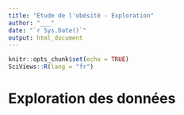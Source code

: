 ```yaml
---
title: "Étude de l'obésité - Exploration"
author: "___"
date: "`r Sys.Date()`"
output: html_document
---
```


```r
knitr::opts_chunk$set(echo = TRUE)
SciViews::R(lang = "fr")
```

<!--# Cette balise est un commentaire.-->

<!--% Cette balise est une consigne.-->

<!--# Ce document est un carnet de notes. Il est par conséquent moins formel qu'un rapport. Vous pouvez structurer vos interprétations sous la forme de liste..-->

# Exploration des données

<!-- Importez le tableau `biometry.rds`-->

```r

```

<!-- Pour chaque étudiant, réalisez un graphique et un tableau résumant les observations. Tous les tableaux et graphiques doivent être interprétés. -->

```r

```

<!--% Interprétez le graphique ci-dessus en 1 à 3 phrases. -->

```r

```

<!--% Interprétez le tableau ci-dessus en 1 à 3 phrases. -->

```r

```

<!--% Interprétez le graphique ci-dessus en 1 à 3 phrases. -->

```r

```

<!--% Interprétez le tableau ci-dessus en 1 à 3 phrases. -->

```r

```

<!--% Interprétez le graphique ci-dessus en 1 à 3 phrases. -->

```r

```

<!--% Interprétez le tableau ci-dessus en 1 à 3 phrases. -->

```r

```

<!--% Interprétez le graphique ci-dessus en 1 à 3 phrases. -->

```r

```

<!--% Interprétez le tableau ci-dessus en 1 à 3 phrases. -->
